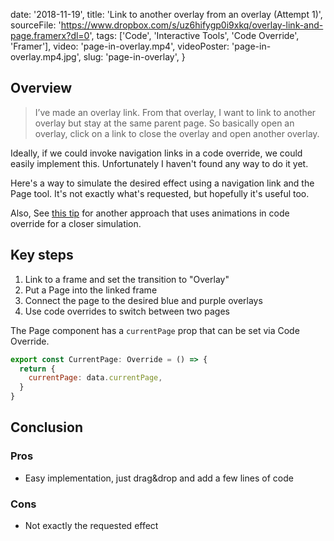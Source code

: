 
  date: '2018-11-19',
  title: 'Link to another overlay from an overlay (Attempt 1)',
  sourceFile:
    'https://www.dropbox.com/s/uz6hifygp0i9xkq/overlay-link-and-page.framerx?dl=0',
  tags: ['Code', 'Interactive Tools', 'Code Override', 'Framer'],
  video: 'page-in-overlay.mp4',
  videoPoster: 'page-in-overlay.mp4.jpg',
  slug: 'page-in-overlay',
}


## Overview

> I’ve made an overlay link. From that overlay, I want to link to another overlay but stay at the same parent page. So basically open an overlay, click on a link to close the overlay and open another overlay.

Ideally, if we could invoke navigation links in a code override, we could easily implement this. Unfortunately I haven't found any way to do it yet.

Here's a way to simulate the desired effect using a navigation link and the Page tool. It's not exactly what's requested, but hopefully it's useful too.

Also, See [this tip](/tips/switch-overlay-all-manual/) for another approach that uses animations in code override for a closer simulation.

## Key steps

1. Link to a frame and set the transition to "Overlay"
2. Put a Page into the linked frame
3. Connect the page to the desired blue and purple overlays
4. Use code overrides to switch between two pages

The Page component has a `currentPage` prop that can be set via Code Override.

```js
export const CurrentPage: Override = () => {
  return {
    currentPage: data.currentPage,
  }
}
```

## Conclusion

### Pros

- Easy implementation, just drag&drop and add a few lines of code

### Cons

- Not exactly the requested effect
